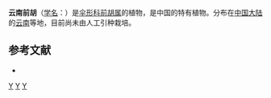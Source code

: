 {{NoteTA|G1=LS}}
{{Speciesbox 
| genus = Peucedanum
| species = yunnanense
| authority = Wolff
}}
'''云南前胡'''（[[学名|学名]]：{{lang|la|''Peucedanum yunnanense''}}）是[[伞形科|伞形科]][[前胡属|前胡属]]的植物，是中国的特有植物。分布在[[中国大陆|中国大陆]]的[[云南|云南]]等地，目前尚未由人工引种栽培。

== 参考文献 ==
<div class="references-small">
* {{cite web| url =http://www.bioinfo.cn/db05/KmzwSpecies.php?action=view&id=23064| title =云南前胡| work =《中国高等植物数据库全库》| publisher =中国科学院微生物研究所| author =昆明植物研究所| accessdate =2009-02-25| deadurl =yes| archiveurl =https://web.archive.org/web/20160305081414/http://www.bioinfo.cn/db05/KmzwSpecies.php?action=view&id=23064| archivedate =2016-03-05}}
</div>
{{Taxonbar|from=Q10880766}}

[[Category:前胡属|Y]]
[[Category:中國特有植物|Y]]
[[Category:云南植物|Y]]